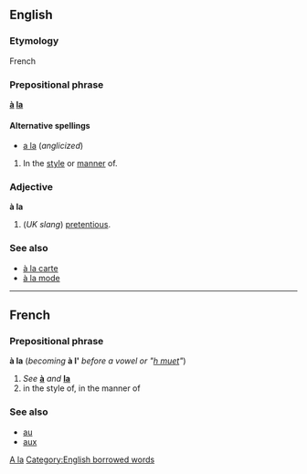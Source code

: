 ==English==

===Etymology===
French

===Prepositional phrase===
'''[[à]] [[la#French|la]]'''

====Alternative spellings====
*[[a la]] (''anglicized'')

#In the [[style]] or [[manner]] of.

===Adjective===
'''à la'''

# (''UK slang'') [[pretentious]].

===See also===
<!--Note: these come from French and so do not count as "Derived terms" for the English term-->
*[[à la carte]]
*[[à la mode]]

----
==French==
===Prepositional phrase===
'''à la''' (''becoming'' '''à l' ''' ''before a vowel or "[[h muet]]"'')

#''See'' '''[[à]]''' ''and'' '''[[la#French|la]]'''
#in the style of, in the manner of

===See also===
*[[au]]
*[[aux]]
[[Category:English words spelled with diacritics or ligatures|A la]]
[[Category:English borrowed words]]
